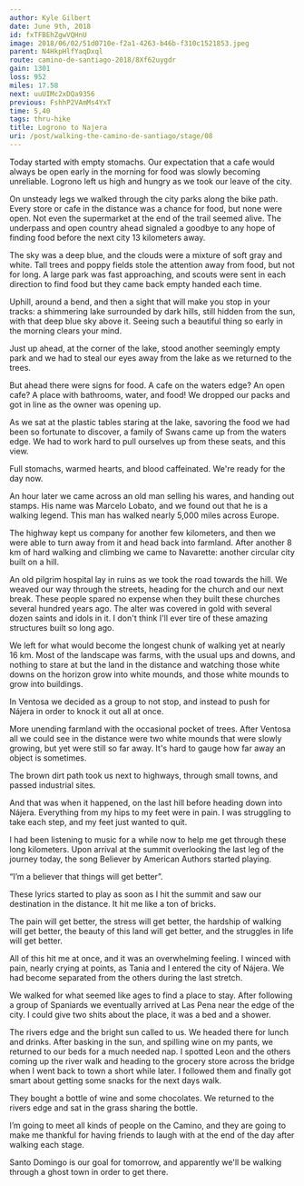 ```yaml
---
author: Kyle Gilbert
date: June 9th, 2018
id: fxTFBEhZgwVQHnU
image: 2018/06/02/51d0710e-f2a1-4263-b46b-f310c1521853.jpeg
parent: N4HkpHlfYaqDxql
route: camino-de-santiago-2018/8Xf62uygdr
gain: 1301
loss: 952
miles: 17.58
next: uuUIMc2xDQa9356
previous: FshhP2VAmMs4YxT
time: 5,40
tags: thru-hike
title: Logrono to Najera
uri: /post/walking-the-camino-de-santiago/stage/08
---
```


<Stats />

<Route />

Today started with empty stomachs. Our expectation that a cafe would
always be open early in the morning for food was slowly becoming unreliable.
Logrono left us high and hungry as we took our leave of the city.

On unsteady legs we walked through the city parks along the bike path. Every
store or cafe in the distance was a chance for food, but none were open. Not
even the supermarket at the end of the trail seemed alive. The underpass and
open country ahead signaled a goodbye to any hope of finding food before the
next city 13 kilometers away.

The sky was a deep blue, and the clouds were a mixture of soft gray and white.
Tall trees and poppy fields stole the attention away from food, but not for
long. A large park was fast approaching, and scouts were sent in each direction
to find food but they came back empty handed each time.

Uphill, around a bend, and then a sight that will make you stop in your tracks:
a shimmering lake surrounded by dark hills, still hidden from the sun, with
that deep blue sky above it. Seeing such a beautiful thing so early in the
morning clears your mind.

Just up ahead, at the corner of the lake, stood another seemingly empty park and
we had to steal our eyes away from the lake as we returned to the trees.

But ahead there were signs for food. A cafe on the waters edge? An open cafe? A
place with bathrooms, water, and food! We dropped our packs and got in line as
the owner was opening up.

As we sat at the plastic tables staring at the lake, savoring the food we had
been so fortunate to discover, a family of Swans came up from the waters edge.
We had to work hard to pull ourselves up from these seats, and this view.

Full stomachs, warmed hearts, and blood caffeinated. We're ready for the day
now.

An hour later we came across an old man selling his wares, and handing out
stamps. His name was Marcelo Lobato, and we found out that he is a walking
legend. This man has walked nearly 5,000 miles across Europe.

The highway kept us company for another few kilometers, and then we were able to
turn away from it and head back into farmland. After another 8 km of hard
walking and climbing we came to Navarette: another circular city built on a
hill.

An old pilgrim hospital lay in ruins as we took the road towards the hill. We
weaved our way through the streets, heading for the church and our next break.
These people spared no expense when they built these churches several hundred
years ago. The alter was covered in gold with several dozen saints and idols in
it. I don't think I'll ever tire of these amazing structures built so long
ago.

We left for what would become the longest chunk of walking yet at nearly 16 km.
Most of the landscape was farms, with the usual ups and downs, and nothing to
stare at but the land in the distance and watching those white downs on the
horizon grow into white mounds, and those white mounds to grow into buildings.

In Ventosa we decided as a group to not stop, and instead to push for Nájera in
order to knock it out all at once.

More unending farmland with the occasional pocket of trees. After Ventosa all we
could see in the distance were two white mounds that were slowly growing, but
yet were still so far away. It's hard to gauge how far away an object is
sometimes.

The brown dirt path took us next to highways, through small towns, and passed
industrial sites.

And that was when it happened, on the last hill before heading down into Nájera.
Everything from my hips to my feet were in pain. I was struggling to take each
step, and my feet just wanted to quit.

I had been listening to music for a while now to help me get through these long
kilometers. Upon arrival at the summit overlooking the last leg of the journey
today, the song Believer by American Authors started playing.

“I’m a believer that things will get better”.

These lyrics started to play as soon as I hit the summit and saw our destination
in the distance. It hit me like a ton of bricks.

The pain will get better, the stress will get better, the hardship of walking
will get better, the beauty of this land will get better, and the struggles in
life will get better.

All of this hit me at once, and it was an overwhelming feeling. I winced with
pain, nearly crying at points, as Tania and I entered the city of Nájera. We
had become separated from the others during the last stretch.

We walked for what seemed like ages to find a place to stay. After following a
group of Spaniards we eventually arrived at Las Pena near the edge of the city.
I could give two shits about the place, it was a bed and a shower.

The rivers edge and the bright sun called to us. We headed there for lunch and
drinks. After basking in the sun, and spilling wine on my pants, we returned to
our beds for a much needed nap. I spotted Leon and the others coming up the
river walk and heading to the grocery store across the bridge when I went back
to town a short while later. I followed them and finally got smart about
getting some snacks for the next days walk.

They bought a bottle of wine and some chocolates. We returned to the rivers edge
and sat in the grass sharing the bottle.

I’m going to meet all kinds of people on the Camino, and they are going to make
me thankful for having friends to laugh with at the end of the day after
walking each stage.

Santo Domingo is our goal for tomorrow, and apparently we'll be walking through
a ghost town in order to get there.

